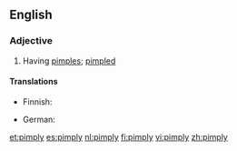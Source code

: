==English==

===Adjective===
{{en-adj|pimplier|pimpliest}}

# Having [[pimple]]s; [[pimpled]]

====Translations====
{{trans-top|having pimples; pimpled}}
* Finnish: {{t|fi|näppyläinen}}
{{trans-mid}}
* German: {{t-|de|picklig}}
{{trans-bottom}}

[[et:pimply]]
[[es:pimply]]
[[nl:pimply]]
[[fi:pimply]]
[[vi:pimply]]
[[zh:pimply]]